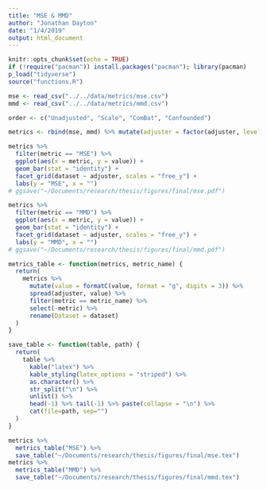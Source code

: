 ```yaml
---
title: "MSE & MMD"
author: "Jonathan Dayton"
date: "1/4/2019"
output: html_document
---
```


```r
knitr::opts_chunk$set(echo = TRUE)
if (!require("pacman")) install.packages("pacman"); library(pacman)
p_load("tidyverse")
source("functions.R")
```

```r
mse <- read_csv("../../data/metrics/mse.csv")
mmd <- read_csv("../../data/metrics/mmd.csv")

order <- c("Unadjusted", "Scale", "ComBat", "Confounded")

metrics <- rbind(mse, mmd) %>% mutate(adjuster = factor(adjuster, levels = order))
```


```r

metrics %>% 
  filter(metric == "MSE") %>%
  ggplot(aes(x = metric, y = value)) +
  geom_bar(stat = "identity") +
  facet_grid(dataset ~ adjuster, scales = "free_y") +
  labs(y = "MSE", x = "")
# ggsave("~/Documents/research/thesis/figures/final/mse.pdf")

metrics %>% 
  filter(metric == "MMD") %>%
  ggplot(aes(x = metric, y = value)) +
  geom_bar(stat = "identity") +
  facet_grid(dataset ~ adjuster, scales = "free_y") +
  labs(y = "MMD", x = "")
# ggsave("~/Documents/research/thesis/figures/final/mmd.pdf")
```


```r
metrics_table <- function(metrics, metric_name) {
  return(
    metrics %>%
      mutate(value = formatC(value, format = "g", digits = 3)) %>%
      spread(adjuster, value) %>%
      filter(metric == metric_name) %>%
      select(-metric) %>%
      rename(Dataset = dataset)
  )
}

save_table <- function(table, path) {
  return(
    table %>%
      kable("latex") %>%
      kable_styling(latex_options = "striped") %>%
      as.character() %>% 
      str_split("\n") %>% 
      unlist() %>%
      head(-1) %>% tail(-1) %>% paste(collapse = "\n") %>% 
      cat(file=path, sep="")
  )
}

metrics %>% 
  metrics_table("MSE") %>%
  save_table("~/Documents/research/thesis/figures/final/mse.tex")
metrics %>% 
  metrics_table("MMD") %>%
  save_table("~/Documents/research/thesis/figures/final/mmd.tex")

```